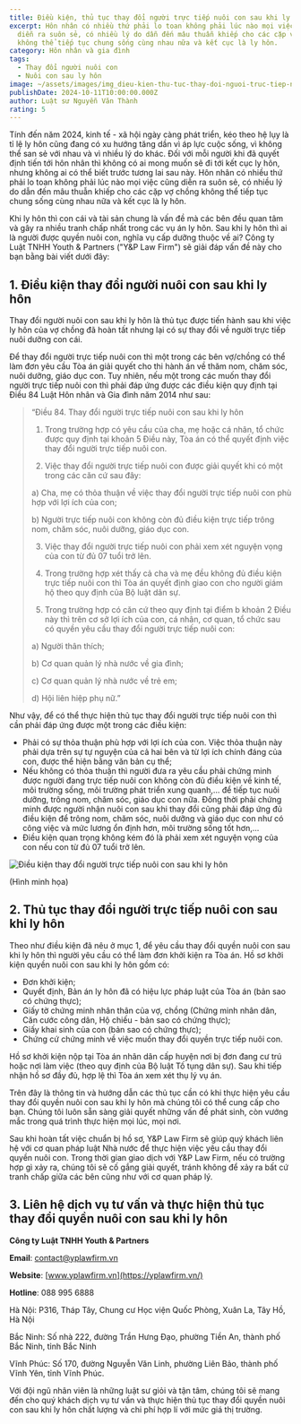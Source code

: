```yaml
---
title: Điều kiện, thủ tục thay đổi người trực tiếp nuôi con sau khi ly hôn
excerpt: Hôn nhân có nhiều thứ phải lo toan không phải lúc nào mọi việc cũng
  diễn ra suôn sẻ, có nhiều lý do dẫn đến mâu thuẫn khiếp cho các cặp vợ chồng
  không thể tiếp tục chung sống cùng nhau nữa và kết cục là ly hôn.
category: Hôn nhân và gia đình
tags:
  - Thay đổi người nuôi con
  - Nuôi con sau ly hôn
image: ~/assets/images/img_dieu-kien-thu-tuc-thay-doi-nguoi-truc-tiep-nuoi-con-sau-khi-ly-hon.jpg
publishDate: 2024-10-11T10:00:00.000Z
author: Luật sư Nguyễn Văn Thành
rating: 5
---
```

Tính đến năm 2024, kinh tế - xã hội ngày càng phát triển, kéo theo hệ lụy là tỉ lệ ly hôn cũng đang có xu hướng tăng dần vì áp lực cuộc sống, vì không thể san sẻ với nhau và vì nhiều lý do khác. Đối với mỗi người khi đã quyết định tiến tới hôn nhân thì không có ai mong muốn sẽ đi tới kết cục ly hôn, nhưng không ai có thể biết trước tương lai sau này. Hôn nhân có nhiều thứ phải lo toan không phải lúc nào mọi việc cũng diễn ra suôn sẻ, có nhiều lý do dẫn đến mâu thuẫn khiếp cho các cặp vợ chồng không thể tiếp tục chung sống cùng nhau nữa và kết cục là ly hôn.

Khi ly hôn thì con cái và tài sản chung là vấn đề mà các bên đều quan tâm và gây ra nhiều tranh chấp nhất trong các vụ án ly hôn. Sau khi ly hôn thì ai là người được quyền nuôi con, nghĩa vụ cấp dưỡng thuộc về ai? Công ty Luật TNHH Youth & Partners ("Y&P Law Firm") sẽ giải đáp vấn đề này cho bạn bằng bài viết dưới đây:

## 1. Điều kiện thay đổi người nuôi con sau khi ly hôn

Thay đổi người nuôi con sau khi ly hôn là thủ tục được tiến hành sau khi việc ly hôn của vợ chồng đã hoàn tất nhưng lại có sự thay đổi về người trực tiếp nuôi dưỡng con cái.

Để thay đổi người trực tiếp nuôi con thì một trong các bên vợ/chồng có thể làm đơn yêu cầu Tòa án giải quyết cho thi hành án về thăm nom, chăm sóc, nuôi dưỡng, giáo dục con. Tuy nhiên, nếu một trong các muốn thay đổi người trực tiếp nuôi con thì phải đáp ứng được các điều kiện quy định tại Điều 84 Luật Hôn nhân và Gia đình năm 2014 như sau:

> “Điều 84. Thay đổi người trực tiếp nuôi con sau khi ly hôn
>
> 1. Trong trường hợp có yêu cầu của cha, mẹ hoặc cá nhân, tổ chức được quy định tại khoản 5 Điều này, Tòa án có thể quyết định việc thay đổi người trực tiếp nuôi con.
>
> 2. Việc thay đổi người trực tiếp nuôi con được giải quyết khi có một trong các căn cứ sau đây:
>
> a) Cha, mẹ có thỏa thuận về việc thay đổi người trực tiếp nuôi con phù hợp với lợi ích của con;
>
> b) Người trực tiếp nuôi con không còn đủ điều kiện trực tiếp trông nom, chăm sóc, nuôi dưỡng, giáo dục con.
>
> 3. Việc thay đổi người trực tiếp nuôi con phải xem xét nguyện vọng của con từ đủ 07 tuổi trở lên.
>
> 4. Trong trường hợp xét thấy cả cha và mẹ đều không đủ điều kiện trực tiếp nuôi con thì Tòa án quyết định giao con cho người giám hộ theo quy định của Bộ luật dân sự.
>
> 5. Trong trường hợp có căn cứ theo quy định tại điểm b khoản 2 Điều này thì trên cơ sở lợi ích của con, cá nhân, cơ quan, tổ chức sau có quyền yêu cầu thay đổi người trực tiếp nuôi con:
>
> a) Người thân thích;
>
> b) Cơ quan quản lý nhà nước về gia đình;
>
> c) Cơ quan quản lý nhà nước về trẻ em;
>
> d) Hội liên hiệp phụ nữ.”

Như vậy, để có thể thực hiện thủ tục thay đổi người trực tiếp nuôi con thì cần phải đáp ứng được một trong các điều kiện: 

* Phải có sự thỏa thuận phù hợp với lợi ích của con. Việc thỏa thuận này phải dựa trên sự tự nguyện của cả hai bên và từ lợi ích chính đáng của con, được thể hiện bằng văn bản cụ thể;
* Nếu không có thỏa thuận thì người đưa ra yêu cầu phải chứng minh được người đang trực tiếp nuôi con không còn đủ điều kiện về kinh tế, môi trường sống, môi trường phát triển xung quanh,... để tiếp tục nuôi dưỡng, trông nom, chăm sóc, giáo dục con nữa. Đồng thời phải chứng minh được người nhận nuôi con sau khi thay đổi cũng phải đáp ứng đủ điều kiện để trông nom, chăm sóc, nuôi dưỡng và giáo dục con như có công việc và mức lương ổn định hơn, môi trường sống tốt hơn,... 
* Điều kiện quan trọng không kém đó là phải xem xét nguyện vọng của con nếu con từ đủ 07 tuổi trở lên.

![Điều kiện thay đổi người trực tiếp nuôi con sau khi ly hôn](~/assets/images/dieu-kien-thay-doi-nguoi-truc-tiep-nuoi-con-sau-khi-ly-hon.png "Điều kiện thay đổi người trực tiếp nuôi con sau khi ly hôn")

(Hình minh họa)

## 2. Thủ tục thay đổi người trực tiếp nuôi con sau khi ly hôn

Theo như điều kiện đã nêu ở mục 1, để yêu cầu thay đổi quyền nuôi con sau khi ly hôn thì người yêu cầu có thể làm đơn khởi kiện ra Tòa án. Hồ sơ khởi kiện quyền nuôi con sau khi ly hôn gồm có:

* Đơn khởi kiện;
* Quyết định, Bản án ly hôn đã có hiệu lực pháp luật của Tòa án (bản sao có chứng thực);
* Giấy tờ chứng minh nhân thân của vợ, chồng (Chứng minh nhân dân, Căn cước công dân, Hộ chiếu - bản sao có chứng thực);
* Giấy khai sinh của con (bản sao có chứng thực);
* Chứng cứ chứng minh về việc muốn thay đổi quyền trực tiếp nuôi con.

Hồ sơ khởi kiện nộp tại Tòa án nhân dân cấp huyện nơi bị đơn đang cư trú hoặc nơi làm việc (theo quy định của Bộ luật Tố tụng dân sự). Sau khi tiếp nhận hồ sơ đầy đủ, hợp lệ thì Tòa án xem xét thụ lý vụ án.

Trên đây là thông tin và hướng dẫn các thủ tục cần có khi thực hiện yêu cầu thay đổi quyền nuôi con sau khi ly hôn mà chúng tôi có thể cung cấp cho bạn. Chúng tôi luôn sẵn sàng giải quyết những vấn đề phát sinh, còn vướng mắc trong quá trình thực hiện mọi lúc, mọi nơi.

Sau khi hoàn tất việc chuẩn bị hồ sơ, Y&P Law Firm sẽ giúp quý khách liên hệ với cơ quan pháp luật Nhà nước để thực hiện việc yêu cầu thay đổi quyền nuôi con. Trong thời gian giao dịch với Y&P Law Firm, nếu có trường hợp gì xảy ra, chúng tôi sẽ cố gắng giải quyết, tránh không để xảy ra bất cứ tranh chấp giữa các bên cũng như với cơ quan pháp lý.

## 3. Liên hệ dịch vụ tư vấn và thực hiện thủ tục thay đổi quyền nuôi con sau khi ly hôn 

**Công ty Luật TNHH Youth & Partners**

**Email**: contact@yplawfirm.vn

**Website**: [www.yplawfirm.vn](https://yplawfirm.vn/)

**Hotline**: 088 995 6888

Hà Nội: P316, Tháp Tây, Chung cư Học viện Quốc Phòng, Xuân La, Tây Hồ, Hà Nội

Bắc Ninh: Số nhà 222, đường Trần Hưng Đạo, phường Tiền An, thành phố Bắc Ninh, tỉnh Bắc Ninh

Vĩnh Phúc: Số 170, đường Nguyễn Văn Linh, phường Liên Bảo, thành phố Vĩnh Yên, tỉnh Vĩnh Phúc.

Với đội ngũ nhân viên là những luật sư giỏi và tận tâm, chúng tôi sẽ mang đến cho quý khách dịch vụ tư vấn và thực hiện thủ tục thay đổi quyền nuôi con sau khi ly hôn chất lượng và chi phí hợp lí với mức giá thị trường.
